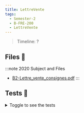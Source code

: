 ```yaml
---
title: LettreVente
tags:
  - Semester-2
  - B-FRE-200
  - LettreVente
---
```

> Timeline: ?


## Files 📂

:::note 2020 Subject and Files
- [B2-Lettre_vente_consignes.pdf](https://github.com/Studio-17/Epitech-Subjects/raw/main/Semester-2/B-FRE-200/LettreVente/B2-Lettre_vente_consignes.pdf)
:::

## Tests 🤖
<details>
  <summary>Toggle to see the tests</summary>
  <div>
Yo
  </div>
</details>

